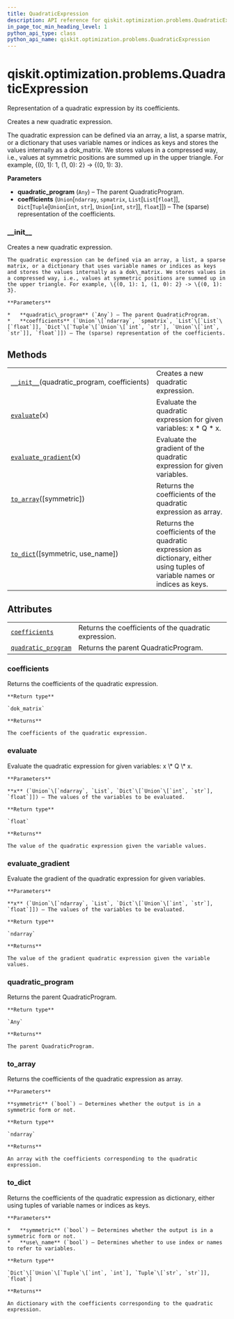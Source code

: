 ```yaml
---
title: QuadraticExpression
description: API reference for qiskit.optimization.problems.QuadraticExpression
in_page_toc_min_heading_level: 1
python_api_type: class
python_api_name: qiskit.optimization.problems.QuadraticExpression
---
```


<span id="qiskit-optimization-problems-quadraticexpression" />

# qiskit.optimization.problems.QuadraticExpression

<Class id="qiskit.optimization.problems.QuadraticExpression" isDedicatedPage={true} github="https://github.com/qiskit-community/qiskit-aqua/tree/stable/0.8/qiskit/optimization/problems/quadratic_expression.py" signature="QuadraticExpression(quadratic_program, coefficients)">
  Representation of a quadratic expression by its coefficients.

  Creates a new quadratic expression.

  The quadratic expression can be defined via an array, a list, a sparse matrix, or a dictionary that uses variable names or indices as keys and stores the values internally as a dok\_matrix. We stores values in a compressed way, i.e., values at symmetric positions are summed up in the upper triangle. For example, \{(0, 1): 1, (1, 0): 2} -> \{(0, 1): 3}.

  **Parameters**

  *   **quadratic\_program** (`Any`) – The parent QuadraticProgram.
  *   **coefficients** (`Union`\[`ndarray`, `spmatrix`, `List`\[`List`\[`float`]], `Dict`\[`Tuple`\[`Union`\[`int`, `str`], `Union`\[`int`, `str`]], `float`]]) – The (sparse) representation of the coefficients.

  ### \_\_init\_\_

  <Function id="qiskit.optimization.problems.QuadraticExpression.__init__" signature="__init__(quadratic_program, coefficients)">
    Creates a new quadratic expression.

    The quadratic expression can be defined via an array, a list, a sparse matrix, or a dictionary that uses variable names or indices as keys and stores the values internally as a dok\_matrix. We stores values in a compressed way, i.e., values at symmetric positions are summed up in the upper triangle. For example, \{(0, 1): 1, (1, 0): 2} -> \{(0, 1): 3}.

    **Parameters**

    *   **quadratic\_program** (`Any`) – The parent QuadraticProgram.
    *   **coefficients** (`Union`\[`ndarray`, `spmatrix`, `List`\[`List`\[`float`]], `Dict`\[`Tuple`\[`Union`\[`int`, `str`], `Union`\[`int`, `str`]], `float`]]) – The (sparse) representation of the coefficients.
  </Function>

  ## Methods

  |                                                                                                                                                                        |                                                                                                                               |
  | ---------------------------------------------------------------------------------------------------------------------------------------------------------------------- | ----------------------------------------------------------------------------------------------------------------------------- |
  | [`__init__`](#qiskit.optimization.problems.QuadraticExpression.__init__ "qiskit.optimization.problems.QuadraticExpression.__init__")(quadratic\_program, coefficients) | Creates a new quadratic expression.                                                                                           |
  | [`evaluate`](#qiskit.optimization.problems.QuadraticExpression.evaluate "qiskit.optimization.problems.QuadraticExpression.evaluate")(x)                                | Evaluate the quadratic expression for given variables: x \* Q \* x.                                                           |
  | [`evaluate_gradient`](#qiskit.optimization.problems.QuadraticExpression.evaluate_gradient "qiskit.optimization.problems.QuadraticExpression.evaluate_gradient")(x)     | Evaluate the gradient of the quadratic expression for given variables.                                                        |
  | [`to_array`](#qiskit.optimization.problems.QuadraticExpression.to_array "qiskit.optimization.problems.QuadraticExpression.to_array")(\[symmetric])                     | Returns the coefficients of the quadratic expression as array.                                                                |
  | [`to_dict`](#qiskit.optimization.problems.QuadraticExpression.to_dict "qiskit.optimization.problems.QuadraticExpression.to_dict")(\[symmetric, use\_name])             | Returns the coefficients of the quadratic expression as dictionary, either using tuples of variable names or indices as keys. |

  ## Attributes

  |                                                                                                                                                                 |                                                       |
  | --------------------------------------------------------------------------------------------------------------------------------------------------------------- | ----------------------------------------------------- |
  | [`coefficients`](#qiskit.optimization.problems.QuadraticExpression.coefficients "qiskit.optimization.problems.QuadraticExpression.coefficients")                | Returns the coefficients of the quadratic expression. |
  | [`quadratic_program`](#qiskit.optimization.problems.QuadraticExpression.quadratic_program "qiskit.optimization.problems.QuadraticExpression.quadratic_program") | Returns the parent QuadraticProgram.                  |

  ### coefficients

  <Function id="qiskit.optimization.problems.QuadraticExpression.coefficients" signature="property coefficients">
    Returns the coefficients of the quadratic expression.

    **Return type**

    `dok_matrix`

    **Returns**

    The coefficients of the quadratic expression.
  </Function>

  ### evaluate

  <Function id="qiskit.optimization.problems.QuadraticExpression.evaluate" signature="evaluate(x)">
    Evaluate the quadratic expression for given variables: x \* Q \* x.

    **Parameters**

    **x** (`Union`\[`ndarray`, `List`, `Dict`\[`Union`\[`int`, `str`], `float`]]) – The values of the variables to be evaluated.

    **Return type**

    `float`

    **Returns**

    The value of the quadratic expression given the variable values.
  </Function>

  ### evaluate\_gradient

  <Function id="qiskit.optimization.problems.QuadraticExpression.evaluate_gradient" signature="evaluate_gradient(x)">
    Evaluate the gradient of the quadratic expression for given variables.

    **Parameters**

    **x** (`Union`\[`ndarray`, `List`, `Dict`\[`Union`\[`int`, `str`], `float`]]) – The values of the variables to be evaluated.

    **Return type**

    `ndarray`

    **Returns**

    The value of the gradient quadratic expression given the variable values.
  </Function>

  ### quadratic\_program

  <Function id="qiskit.optimization.problems.QuadraticExpression.quadratic_program" signature="property quadratic_program">
    Returns the parent QuadraticProgram.

    **Return type**

    `Any`

    **Returns**

    The parent QuadraticProgram.
  </Function>

  ### to\_array

  <Function id="qiskit.optimization.problems.QuadraticExpression.to_array" signature="to_array(symmetric=False)">
    Returns the coefficients of the quadratic expression as array.

    **Parameters**

    **symmetric** (`bool`) – Determines whether the output is in a symmetric form or not.

    **Return type**

    `ndarray`

    **Returns**

    An array with the coefficients corresponding to the quadratic expression.
  </Function>

  ### to\_dict

  <Function id="qiskit.optimization.problems.QuadraticExpression.to_dict" signature="to_dict(symmetric=False, use_name=False)">
    Returns the coefficients of the quadratic expression as dictionary, either using tuples of variable names or indices as keys.

    **Parameters**

    *   **symmetric** (`bool`) – Determines whether the output is in a symmetric form or not.
    *   **use\_name** (`bool`) – Determines whether to use index or names to refer to variables.

    **Return type**

    `Dict`\[`Union`\[`Tuple`\[`int`, `int`], `Tuple`\[`str`, `str`]], `float`]

    **Returns**

    An dictionary with the coefficients corresponding to the quadratic expression.
  </Function>
</Class>

